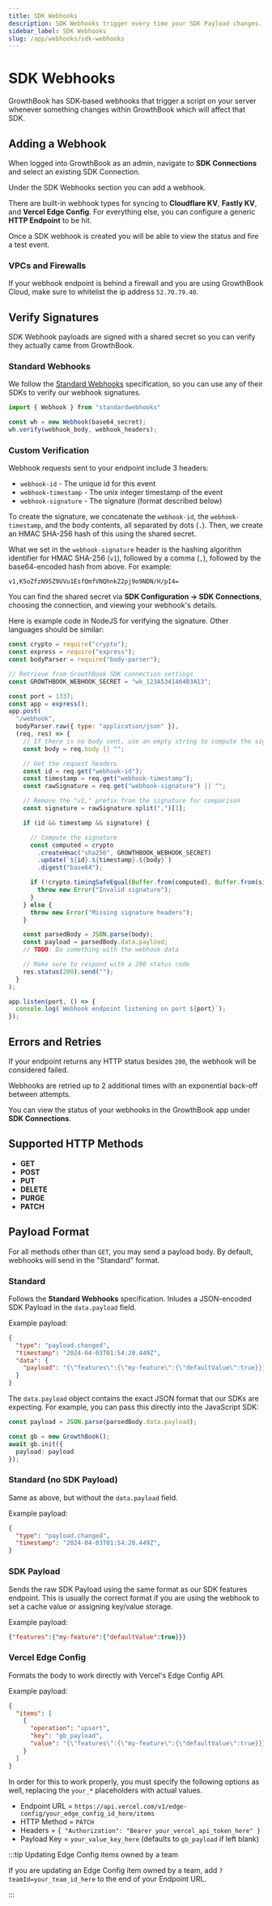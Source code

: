 ```yaml
---
title: SDK Webhooks
description: SDK Webhooks trigger every time your SDK Payload changes.
sidebar_label: SDK Webhooks
slug: /app/webhooks/sdk-webhooks
---
```


# SDK Webhooks

GrowthBook has SDK-based webhooks that trigger a script on your server whenever something changes within GrowthBook which will affect that SDK.

## Adding a Webhook

When logged into GrowthBook as an admin, navigate to **SDK Connections** and select an existing SDK Connection.

Under the SDK Webhooks section you can add a webhook.

There are built-in webhook types for syncing to **Cloudflare KV**, **Fastly KV**, and **Vercel Edge Config**. For everything else, you can configure a generic **HTTP Endpoint** to be hit.

Once a SDK webhook is created you will be able to view the status and fire a test event.

### VPCs and Firewalls

If your webhook endpoint is behind a firewall and you are using GrowthBook Cloud, make sure to whitelist the ip address `52.70.79.40`.

## Verify Signatures

SDK Webhook payloads are signed with a shared secret so you can verify they actually came from GrowthBook.

### Standard Webhooks

We follow the [Standard Webhooks](https://www.standardwebhooks.com/) specification, so you can use any of their SDKs to verify our webhook signatures.

```ts
import { Webhook } from "standardwebhooks"

const wh = new Webhook(base64_secret);
wh.verify(webhook_body, webhook_headers);
```

### Custom Verification

Webhook requests sent to your endpoint include 3 headers:

- `webhook-id` - The unique id for this event
- `webhook-timestamp` - The unix integer timestamp of the event
- `webhook-signature` - The signature (format described below)

To create the signature, we concatenate the `webhook-id`, the `webhook-timestamp`, and the body contents, all separated by dots (`.`). Then, we create an HMAC SHA-256 hash of this using the shared secret.

What we set in the `webhook-signature` header is the hashing algorithm identifier for HMAC SHA-256 (`v1`), followed by a comma (`,`), followed by the base64-encoded hash from above. For example:

```
v1,K5oZfzN95Z9UVu1EsfQmfVNQhnkZ2pj9o9NDN/H/pI4=
```

You can find the shared secret via **SDK Configuration → SDK Connections**, choosing the connection, and viewing your webhook's details.

Here is example code in NodeJS for verifying the signature. Other languages should be similar:

```js
const crypto = require("crypto");
const express = require("express");
const bodyParser = require("body-parser");

// Retrieve from GrowthBook SDK connection settings
const GROWTHBOOK_WEBHOOK_SECRET = "wk_123A5341464B3A13";

const port = 1337;
const app = express();
app.post(
  "/webhook",
  bodyParser.raw({ type: "application/json" }),
  (req, res) => {
    // If there is no body sent, use an empty string to compute the signature
    const body = req.body || "";

    // Get the request headers
    const id = req.get("webhook-id");
    const timestamp = req.get("webhook-timestamp");
    const rawSignature = req.get("webhook-signature") || "";

    // Remove the "v1," prefix from the signature for comparison
    const signature = rawSignature.split(",")[1];

    if (id && timestamp && signature) {

      // Compute the signature
      const computed = crypto
        .createHmac("sha256", GROWTHBOOK_WEBHOOK_SECRET)
        .update(`${id}.${timestamp}.${body}`)
        .digest("base64");

      if (!crypto.timingSafeEqual(Buffer.from(computed), Buffer.from(signature))) {
        throw new Error("Invalid signature");
      }
    } else {
      throw new Error("Missing signature headers");
    }

    const parsedBody = JSON.parse(body);
    const payload = parsedBody.data.payload;
    // TODO: Do something with the webhook data

    // Make sure to respond with a 200 status code
    res.status(200).send("");
  }
);

app.listen(port, () => {
  console.log(`Webhook endpoint listening on port ${port}`);
});
```

## Errors and Retries

If your endpoint returns any HTTP status besides `200`, the webhook will be considered failed.

Webhooks are retried up to 2 additional times with an exponential back-off between attempts.

You can view the status of your webhooks in the GrowthBook app under **SDK Connections**.

## Supported HTTP Methods

- **GET**
- **POST**
- **PUT**
- **DELETE**
- **PURGE**
- **PATCH**

## Payload Format

For all methods other than `GET`, you may send a payload body. By default, webhooks will send in the "Standard" format.

### Standard

Follows the **Standard Webhooks** specification. Inludes a JSON-encoded SDK Payload in the `data.payload` field.

Example payload:

```json
{
  "type": "payload.changed",
  "timestamp": "2024-04-03T01:54:20.449Z",
  "data": {
    "payload": "{\"features\":{\"my-feature\":{\"defaultValue\":true}}}"
  }
}
```

The `data.payload` object contains the exact JSON format that our SDKs are expecting. For example, you can pass this directly into the JavaScript SDK:

```ts
const payload = JSON.parse(parsedBody.data.payload);

const gb = new GrowthBook();
await gb.init({
  payload: payload
});
```

### Standard (no SDK Payload)

Same as above, but without the `data.payload` field.

Example payload:

```json
{
  "type": "payload.changed",
  "timestamp": "2024-04-03T01:54:20.449Z",
}
```

### SDK Payload

Sends the raw SDK Payload using the same format as our SDK features endpoint. This is usually the correct format if you are using the webhook to set
a cache value or assigning key/value storage.

Example payload:

```json
{"features":{"my-feature":{"defaultValue":true}}}
```

### Vercel Edge Config

Formats the body to work directly with Vercel's Edge Config API.

Example payload:

```json
{
  "items": [
    {
      "operation": "upsert",
      "key": "gb_payload",
      "value": "{\"features\":{\"my-feature\":{\"defaultValue\":true}}}"
    }
  ]
}
```

In order for this to work properly, you must specify the following options as well, replacing the `your_*` placeholders with actual values.

- Endpoint URL = `https://api.vercel.com/v1/edge-config/your_edge_config_id_here/items`
- HTTP Method = `PATCH`
- Headers = `{ "Authorization": "Bearer your_vercel_api_token_here" }`
- Payload Key = `your_value_key_here` (defaults to `gb_payload` if left blank)

:::tip Updating Edge Config items owned by a team

If you are updating an Edge Config item owned by a team, add `?teamId=your_team_id_here` to the end of your Endpoint URL.

:::
